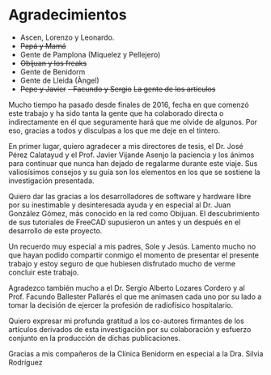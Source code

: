 # Agradecimientos {.unnumbered}

- Ascen, Lorenzo y Leonardo.
- ~~Papá y Mamá~~
- Gente de Pamplona (Miquelez y Pellejero)
- ~~Obijuan y los freaks~~
- Gente de Benidorm
- Gente de Lleida (Àngel)
- ~~Pepe y Javier~~
~~- Facundo y Sergio~~
~~La gente de los artículos~~

Mucho tiempo ha pasado desde finales de 2016, fecha en que comenzó este trabajo y ha sido tanta la gente que ha colaborado directa o indirectamente en él que seguramente hará que me olvide de algunos. Por eso, gracias a todos y disculpas a los que me deje en el tintero.

En primer lugar, quiero agradecer a mis directores de tesis, el Dr. José Pérez Calatayud y el Prof. Javier Vijande Asenjo la paciencia y los ánimos para continuar que nunca han dejado de regalarme durante este viaje. Sus valiosísimos consejos y su guía son los elementos en los que se sostiene la investigación presentada.         

Quiero dar las gracias a los desarrolladores de software y hardware libre por su inestimable y desinteresada ayuda y en especial al Dr. Juan González Gómez, más conocido en la red como Obijuan. El descubrimiento de sus tutoriales de FreeCAD supusieron un antes y un después en el desarrollo de este proyecto.   

Un recuerdo muy especial a mis padres, Sole y Jesús. Lamento mucho no que hayan podido compartir conmigo el momento de presentar el presente trabajo y estoy seguro de que hubiesen disfrutado mucho de verme concluir este trabajo.

Agradezco también mucho a el Dr. Sergio Alberto Lozares Cordero y al Prof. Facundo Ballester Pallarés el que me animasen cada uno por su lado a tomar la decisión de ejercer la profesión de radiofísico hospitalario.

Quiero expresar mi profunda gratitud a los co-autores firmantes de los artículos derivados de esta investigación por su colaboración y esfuerzo conjunto en la producción de dichas publicaciones.

Gracias a mis compañeros de la Clínica Benidorm en especial a la Dra. Silvia Rodríguez
